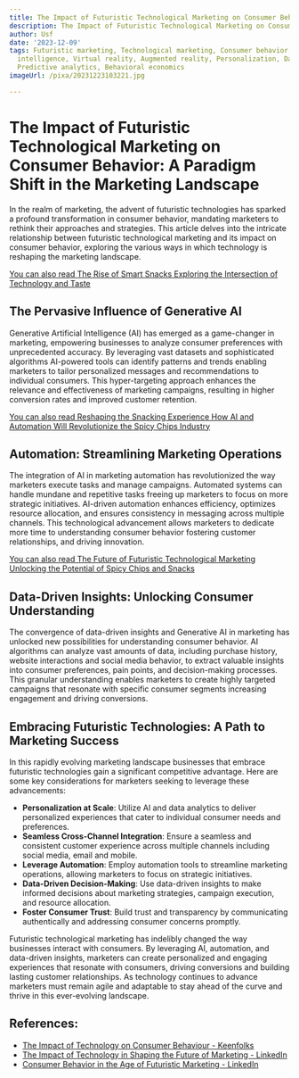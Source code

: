 ```yaml
---
title: The Impact of Futuristic Technological Marketing on Consumer Behavior
description: The Impact of Futuristic Technological Marketing on Consumer Behavior
author: Usf
date: '2023-12-09'
tags: Futuristic marketing, Technological marketing, Consumer behavior, Artificial
  intelligence, Virtual reality, Augmented reality, Personalization, Data analytics,
  Predictive analytics, Behavioral economics
imageUrl: /pixa/20231223103221.jpg

---
```

# The Impact of Futuristic Technological Marketing on Consumer Behavior: A  Paradigm Shift in the Marketing Landscape

In the realm of marketing, the advent of  futuristic technologies has sparked a profound transformation in consumer behavior, mandating marketers to rethink their approaches  and strategies.  This article  delves into the intricate relationship between futuristic  technological marketing and its impact on consumer behavior, exploring the various ways in which technology is reshaping the marketing landscape.

[You can also read The Rise of Smart Snacks Exploring the Intersection of Technology  and  Taste](The%20Rise%20of%20Smart%20Snacks%20Exploring%20the%20Intersection%20of%20Technology%20and%20Taste)


##  The Pervasive Influence of Generative AI

Generative Artificial Intelligence (AI) has emerged as  a  game-changer in marketing, empowering businesses to analyze consumer preferences with unprecedented accuracy. By leveraging vast  datasets and sophisticated algorithms  AI-powered tools can identify patterns and trends enabling marketers to tailor personalized messages and recommendations to individual consumers. This hyper-targeting approach enhances the relevance and effectiveness of marketing campaigns, resulting in higher conversion rates and improved customer  retention.

[You can also read Reshaping the Snacking Experience How  AI and  Automation Will Revolutionize  the Spicy Chips Industry](Reshaping%20the%20Snacking%20Experience%20How%20AI%20and%20Automation%20Will%20Revolutionize%20the%20Spicy%20Chips%20Industry)


## Automation:  Streamlining Marketing Operations

The  integration of AI in  marketing  automation  has revolutionized the way marketers execute tasks and manage campaigns. Automated systems can handle mundane  and repetitive tasks freeing up marketers to focus on more strategic initiatives.  AI-driven automation enhances efficiency, optimizes resource allocation, and ensures consistency  in messaging across multiple  channels. This technological advancement allows marketers to dedicate  more  time to understanding consumer behavior fostering  customer relationships, and  driving innovation.

[You can also read The Future of Futuristic Technological Marketing Unlocking  the Potential of Spicy Chips and Snacks](The%20Future%20of%20Futuristic%20Technological%20Marketing%20Unlocking%20the%20Potential%20of%20Spicy%20Chips%20and%20Snacks)


## Data-Driven Insights: Unlocking Consumer Understanding

The convergence of data-driven insights and Generative AI in marketing has unlocked new possibilities for understanding consumer behavior. AI algorithms can analyze vast amounts of data, including purchase history, website interactions and social media behavior,  to extract valuable insights into  consumer preferences, pain points, and decision-making processes. This granular understanding enables marketers to create highly targeted campaigns that resonate  with specific consumer segments increasing engagement and driving conversions.

## Embracing Futuristic Technologies: A Path to Marketing Success

In  this rapidly evolving marketing landscape businesses that embrace futuristic technologies gain a significant  competitive advantage. Here are  some  key considerations for marketers seeking to leverage these advancements:

-  **Personalization  at Scale**:  Utilize AI and data analytics to deliver personalized experiences that cater to individual consumer needs and preferences.
- **Seamless Cross-Channel  Integration**: Ensure a seamless and consistent customer experience across multiple  channels including social  media, email and mobile.
- **Leverage Automation**: Employ automation tools  to streamline marketing operations,  allowing marketers to focus  on strategic initiatives.
- **Data-Driven Decision-Making**: Use data-driven insights to make informed decisions about marketing strategies, campaign execution, and resource allocation.
- **Foster Consumer Trust**: Build trust and transparency by communicating authentically and addressing consumer concerns promptly.

Futuristic technological marketing has indelibly  changed the way businesses interact with consumers. By leveraging AI, automation, and data-driven insights, marketers can create personalized and engaging experiences that resonate with consumers, driving conversions and building lasting customer relationships. As technology  continues to  advance  marketers must remain agile and adaptable to stay ahead of the curve and thrive in this ever-evolving landscape.

## References:
- [The Impact of Technology on Consumer Behaviour - Keenfolks](https://www.thekeenfolks.com/blog-article/the-impact-of-technology-on-consumer-behaviour)
- [The Impact of Technology in Shaping the Future of Marketing - LinkedIn](https://www.linkedin.com/pulse/impact-technology-shaping-future-marketing-revinc)
- [Consumer Behavior in the Age of Futuristic Marketing - LinkedIn](https://www.linkedin.com/pulse/consumer-behavior-age-futuristic-marketing-maxwell-chris-furtado)
